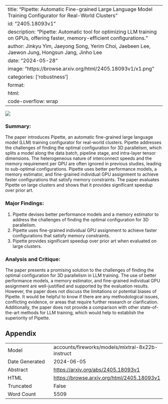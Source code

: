 
---
title: "Pipette: Automatic Fine-grained Large Language Model Training Configurator for Real-World Clusters"
id: "2405.18093v1"
description: "Pipette: Automatic tool for optimizing LLM training on GPUs, offering faster, memory-efficient configurations."
author: Jinkyu Yim, Jaeyong Song, Yerim Choi, Jaebeen Lee, Jaewon Jung, Hongsun Jang, Jinho Lee
date: "2024-05-28"
image: "https://browse.arxiv.org/html/2405.18093v1/x1.png"
categories: ['robustness']
format:
  html:
    code-overflow: wrap
---

![](https://browse.arxiv.org/html/2405.18093v1/x1.png)

### Summary:

The paper introduces Pipette, an automatic fine-grained large language model (LLM) training configurator for real-world clusters. Pipette addresses the challenges of finding the optimal configuration for 3D parallelism, which splits a model along the data batch, pipeline stage, and intra-layer tensor dimensions. The heterogeneous nature of interconnect speeds and the memory requirement per GPU are often ignored in previous studies, leading to sub-optimal configurations. Pipette uses better performance models, a memory estimator, and fine-grained individual GPU assignment to achieve faster configurations that satisfy memory constraints. The paper evaluates Pipette on large clusters and shows that it provides significant speedup over prior art.

### Major Findings:

1. Pipette devises better performance models and a memory estimator to address the challenges of finding the optimal configuration for 3D parallelism.
2. Pipette uses fine-grained individual GPU assignment to achieve faster configurations that satisfy memory constraints.
3. Pipette provides significant speedup over prior art when evaluated on large clusters.

### Analysis and Critique:

The paper presents a promising solution to the challenges of finding the optimal configuration for 3D parallelism in LLM training. The use of better performance models, a memory estimator, and fine-grained individual GPU assignment are well-justified and supported by the evaluation results. However, the paper does not discuss the limitations or potential biases of Pipette. It would be helpful to know if there are any methodological issues, conflicting evidence, or areas that require further research or clarification. Additionally, the paper does not provide a comparison with other state-of-the-art methods for LLM training, which would help to establish the superiority of Pipette.

## Appendix

|          |          |
|----------|----------|
| Model     | accounts/fireworks/models/mixtral-8x22b-instruct       |
| Date Generated     | 2024-06-05       |
| Abstract | [https://arxiv.org/abs/2405.18093v1](https://arxiv.org/abs/2405.18093v1)        |
| HTML     | [https://browse.arxiv.org/html/2405.18093v1](https://browse.arxiv.org/html/2405.18093v1)       |
| Truncated       | False       |
| Word Count       | 5509       |